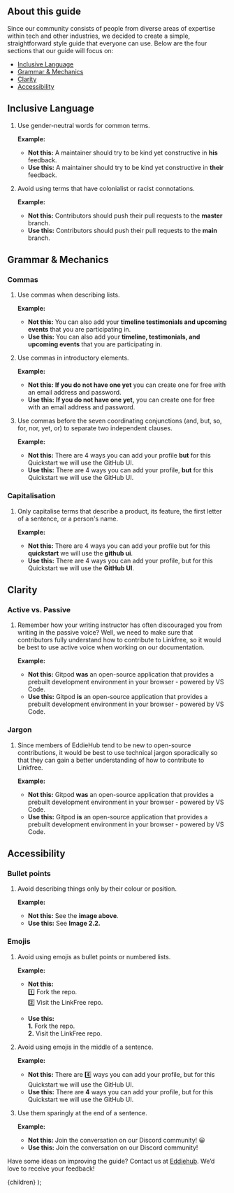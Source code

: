 
## About this guide

Since our community consists of people from diverse areas of expertise within tech and other industries, we decided to create a simple, straightforward style guide that everyone can use. Below are the four sections that our guide will focus on:

- [Inclusive Language](#inclusive-language)
- [Grammar \& Mechanics](#grammar--mechanics)
- [Clarity](#clarity)
- [Accessibility](#accessibility)

## Inclusive Language

1. Use gender-neutral words for common terms.

   **Example:** 
    - **Not this:** A maintainer should try to be kind yet constructive in **his** feedback.
    - **Use this:** A maintainer should try to be kind yet constructive in **their** feedback.

2. Avoid using terms that have colonialist or racist connotations.

   **Example:** 
   - **Not this:** Contributors should push their pull requests to the **master** branch.
   - **Use this:** Contributors should push their pull requests to the **main** branch.

## Grammar & Mechanics

### Commas

1. Use commas when describing lists.

   **Example:** 
   - **Not this:** You can also add your **timeline testimonials and upcoming events** that you are participating in.
   - **Use this:** You can also add your **timeline, testimonials, and upcoming events** that you are participating in.

2. Use commas in introductory elements.

   **Example:** 
   - **Not this:** **If you do not have one yet** you can create one for free with an email address and password.
   - **Use this:** **If you do not have one yet,** you can create one for free with an email address and password.

3. Use commas before the seven coordinating conjunctions (and, but, so, for, nor, yet, or) to separate two independent clauses.

   **Example:** 
   - **Not this:** There are 4 ways you can add your profile **but** for this Quickstart we will use the GitHub UI.
   - **Use this:** There are 4 ways you can add your profile, **but** for this Quickstart we will use the GitHub UI.

### Capitalisation

1. Only capitalise terms that describe a product, its feature, the first letter of a sentence, or a person's name.

   **Example:** 
    - **Not this:** There are 4 ways you can add your profile but for this **quickstart** we will use the **github ui**.
    - **Use this:** There are 4 ways you can add your profile, but for this Quickstart we will use the **GitHub UI**.

## Clarity

### Active vs. Passive

1. Remember how your writing instructor has often discouraged you from writing in the passive voice? Well, we need to make sure that contributors fully understand how to contribute to Linkfree, so it would be best to use active voice when working on our documentation.

   **Example:** 
    - **Not this:** Gitpod **was** an open-source application that provides a prebuilt development environment in your browser - powered by VS Code.
    - **Use this:** Gitpod **is** an open-source application that provides a prebuilt development environment in your browser - powered by VS Code.

### Jargon

1. Since members of EddieHub tend to be new to open-source contributions, it would be best to use technical jargon sporadically so that they can gain a better understanding of how to contribute to Linkfree.

   **Example:** 
    - **Not this:** Gitpod **was** an open-source application that provides a prebuilt development environment in your browser - powered by VS Code.
    - **Use this:** Gitpod **is** an open-source application that provides a prebuilt development environment in your browser - powered by VS Code.

## Accessibility

### Bullet points

1. Avoid describing things only by their colour or position.

   **Example:** 
    - **Not this:** See the **image above**.
    - **Use this:** See **Image 2.2.**

### Emojis

1. Avoid using emojis as bullet points or numbered lists.

   **Example:** 
   - **Not this:** \
   1️⃣ Fork the repo. \
   2️⃣ Visit the LinkFree repo.

   - **Use this:** \
 **1.** Fork the repo. \
 **2️.** Visit the LinkFree repo.

2. Avoid using emojis in the middle of a sentence.

   **Example:** 
    - **Not this:** There are 4️⃣ ways you can add your profile, but for this Quickstart we will use the GitHub UI.
    - **Use this:** There are **4** ways you can add your profile, but for this Quickstart we will use the GitHub UI.

3. Use them sparingly at the end of a sentence.

   **Example:** 
    - **Not this:** Join the conversation on our Discord community! 😀
    - **Use this:** Join the conversation on our Discord community!

Have some ideas on improving the guide? Contact us at [Eddiehub](https://github.com/EddieHubCommunity). We’d love to receive your feedback!

  <DocsLayout title="LinkFree Style Guide">{children}</DocsLayout>
);